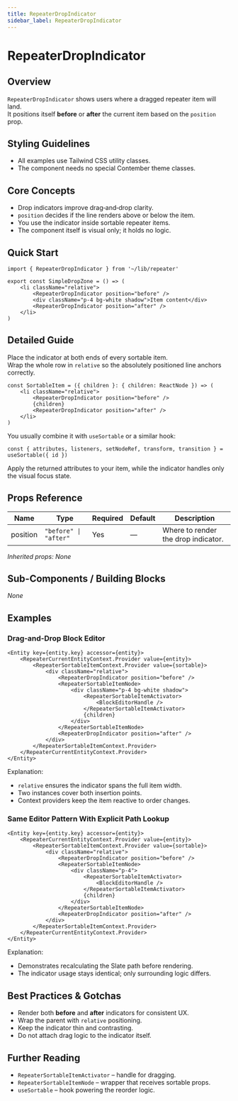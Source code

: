 ```yaml
---
title: RepeaterDropIndicator
sidebar_label: RepeaterDropIndicator
---
```

<!-- Examples count: 2 -->


# RepeaterDropIndicator

## Overview
`RepeaterDropIndicator` shows users where a dragged repeater item will land.  
It positions itself **before** or **after** the current item based on the `position` prop.

## Styling Guidelines
* All examples use Tailwind CSS utility classes.  
* The component needs no special Contember theme classes.

## Core Concepts
* Drop indicators improve drag‑and‑drop clarity.  
* `position` decides if the line renders above or below the item.  
* You use the indicator inside sortable repeater items.  
* The component itself is visual only; it holds no logic.

## Quick Start
```tsx
import { RepeaterDropIndicator } from '~/lib/repeater'

export const SimpleDropZone = () => (
	<li className="relative">
		<RepeaterDropIndicator position="before" />
		<div className="p-4 bg-white shadow">Item content</div>
		<RepeaterDropIndicator position="after" />
	</li>
)
```

## Detailed Guide
Place the indicator at both ends of every sortable item.  
Wrap the whole row in `relative` so the absolutely positioned line anchors correctly.

```tsx
const SortableItem = ({ children }: { children: ReactNode }) => (
	<li className="relative">
		<RepeaterDropIndicator position="before" />
		{children}
		<RepeaterDropIndicator position="after" />
	</li>
)
```

You usually combine it with `useSortable` or a similar hook:

```tsx
const { attributes, listeners, setNodeRef, transform, transition } = useSortable({ id })
```

Apply the returned attributes to your item, while the indicator handles only the visual focus state.

## Props Reference
| Name     | Type                   | Required | Default | Description                          |
|----------|------------------------|----------|---------|--------------------------------------|
| position | `"before" \| "after"` | Yes      | —       | Where to render the drop indicator. |

_Inherited props: None_

## Sub-Components / Building Blocks
_None_

## Examples

### Drag‑and‑Drop Block Editor
```tsx
<Entity key={entity.key} accessor={entity}>
	<RepeaterCurrentEntityContext.Provider value={entity}>
		<RepeaterSortableItemContext.Provider value={sortable}>
			<div className="relative">
				<RepeaterDropIndicator position="before" />
				<RepeaterSortableItemNode>
					<div className="p-4 bg-white shadow">
						<RepeaterSortableItemActivator>
							<BlockEditorHandle />
						</RepeaterSortableItemActivator>
						{children}
					</div>
				</RepeaterSortableItemNode>
				<RepeaterDropIndicator position="after" />
			</div>
		</RepeaterSortableItemContext.Provider>
	</RepeaterCurrentEntityContext.Provider>
</Entity>
```
Explanation:  
* `relative` ensures the indicator spans the full item width.  
* Two instances cover both insertion points.  
* Context providers keep the item reactive to order changes.

### Same Editor Pattern With Explicit Path Lookup
```tsx
<Entity key={entity.key} accessor={entity}>
	<RepeaterCurrentEntityContext.Provider value={entity}>
		<RepeaterSortableItemContext.Provider value={sortable}>
			<div className="relative">
				<RepeaterDropIndicator position="before" />
				<RepeaterSortableItemNode>
					<div className="p-4">
						<RepeaterSortableItemActivator>
							<BlockEditorHandle />
						</RepeaterSortableItemActivator>
						{children}
					</div>
				</RepeaterSortableItemNode>
				<RepeaterDropIndicator position="after" />
			</div>
		</RepeaterSortableItemContext.Provider>
	</RepeaterCurrentEntityContext.Provider>
</Entity>
```
Explanation:  
* Demonstrates recalculating the Slate path before rendering.  
* The indicator usage stays identical; only surrounding logic differs.  

## Best Practices & Gotchas
* Render both **before** and **after** indicators for consistent UX.  
* Wrap the parent with `relative` positioning.  
* Keep the indicator thin and contrasting.  
* Do not attach drag logic to the indicator itself.

## Further Reading
* `RepeaterSortableItemActivator` – handle for dragging.  
* `RepeaterSortableItemNode` – wrapper that receives sortable props.  
* `useSortable` – hook powering the reorder logic.

<!-- End of Generated Documentation -->